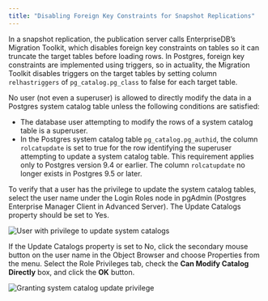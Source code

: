 ```yaml
---
title: "Disabling Foreign Key Constraints for Snapshot Replications"
---
```


<div id="disable_foreign_key_constraints_for_snapshot_replication" class="registered_link"></div>


In a snapshot replication, the publication server calls EnterpriseDB’s Migration Toolkit, which disables foreign key constraints on tables so it can truncate the target tables before loading rows. In Postgres, foreign key constraints are implemented using triggers, so in actuality, the Migration Toolkit disables triggers on the target tables by setting column `relhastriggers` of `pg_catalog.pg_class` to false for each target table.

No user (not even a superuser) is allowed to directly modify the data in a Postgres system catalog table unless the following conditions are satisfied:

-   The database user attempting to modify the rows of a system catalog table is a superuser.
-   In the Postgres system catalog table `pg_catalog.pg_authid`, the column `rolcatupdate` is set to true for the row identifying the superuser attempting to update a system catalog table. This requirement applies only to Postgres version 9.4 or earlier. The column `rolcatupdate` no longer exists in Postgres 9.5 or later.

To verify that a user has the privilege to update the system catalog tables, select the user name under the Login Roles node in pgAdmin (Postgres Enterprise Manager Client in Advanced Server). The Update Catalogs property should be set to Yes.

![User with privilege to update system catalogs](/../../images/image297.png)

If the Update Catalogs property is set to No, click the secondary mouse button on the user name in the Object Browser and choose Properties from the menu. Select the Role Privileges tab, check the **Can Modify Catalog Directly** box, and click the **OK** button.

![Granting system catalog update privilege](/../../images/image298.png)
